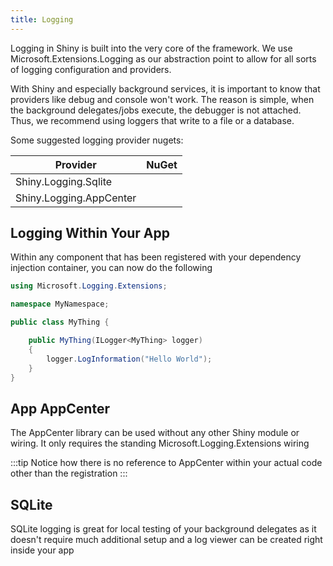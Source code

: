 ```yaml
---
title: Logging
---
```



Logging in Shiny is built into the very core of the framework.  We use Microsoft.Extensions.Logging as our abstraction point to allow for all sorts of logging
configuration and providers.  

With Shiny and especially background services, it is important to know that providers like debug and console won't work.  The reason is simple, when the background
delegates/jobs execute, the debugger is not attached.  Thus, we recommend using loggers that write to a file or a database.

Some suggested logging provider nugets:

|Provider|NuGet|
|--------|-----|
|Shiny.Logging.Sqlite|<NugetBadge name="Shiny.Logging.Sqlite" />|
|Shiny.Logging.AppCenter|<NugetBadge name="Shiny.Logging.AppCenter" />|

## Logging Within Your App

Within any component that has been registered with your dependency injection container, you can now do the following

```csharp
using Microsoft.Logging.Extensions;

namespace MyNamespace;

public class MyThing {

    public MyThing(ILogger<MyThing> logger)
    {
        logger.LogInformation("Hello World");
    }
}
```


## App AppCenter

The AppCenter library can be used without any other Shiny module or wiring.  It only requires the standing Microsoft.Logging.Extensions wiring

<MauiRegistration componentName="appcenter" />

:::tip
Notice how there is no reference to AppCenter within your actual code other than the registration
:::


## SQLite

SQLite logging is great for local testing of your background delegates as it doesn't require much additional setup
and a log viewer can be created right inside your app

<MauiRegistration componentName="sqlite" />